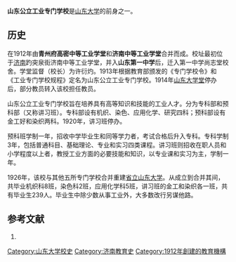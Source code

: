 {{Infobox university
 |name              = 山东公立工业专门学校
 |native_name       = 
 |image             = 
 |established       = 1912年
 |closed            = 1926年
 |type              = 公立
 |head_label        = 学堂监督
 |head              = 许衍灼
 |faculty           =
 |staff             = 
 |students          = 毕业生239人
 |city              = 济南
 |state             = 
 |province          = 山东
 |country           = 中国
 |coor              = 
 |footnotes         = 
}}
'''山东公立工业专门学校'''是[[山东大学|山东大学]]的前身之一。

==历史==
在1912年由'''青州府高密中等工业学堂'''和'''济南中等工业学堂'''合并而成。校址最初位于[[济南|济南]]趵突泉街济南中等工业学堂，并入'''山东第一中学'''后，迁入第一中学尚志堂校舍。学堂监督（校长）为许衍灼。1913年根据教育部颁发的《专门学校令》和《工业专门学校规程》定名为山东公立工业专门学校。1914年[[山东大学堂|山东大学堂]]停办后，部分教员转入该校担任教员。

山东公立工业专门学校旨在培养具有高等知识和技能的工业人才。分为专科部和预科部（又称讲习班）。专科部设有机织、染色、应用化学、研究四科；预科部设有金工好和染织两科。1920年，讲习班停办。

预科班学制一年，招收中学毕业生和同等学力者，考试合格后升入专科。专科学制3年，包括普通科目、基础理论、专业和实习四类课程。讲习班则招收在职人员和小学程度以上者，教授工业方面的必要技能和知识，以专业课和实习为主，学制一年。

1926年，该校与其他五所专门学校合并重建[[省立山东大学|省立山东大学]]。从成立到合并其间，共毕业机织科8班，染色科2班，应用化学科5班，讲习班的金工和染织各一班，共有毕业生239人。毕业生中除少数从事工业外，大多数改行另谋他路。

==参考文献==
#{{cite book zh| author = 《山东大学百年史》编委会| title = 山东大学百年史 | publisher = 山东大学出版社 | date = 2001年10月 | location = 济南 | pages = 29-30 | url = | doi = | id = | isbn = 7560723438 }}

[[Category:山东大学校史|Category:山东大学校史]]
[[Category:济南教育史|Category:济南教育史]]
[[Category:1912年創建的教育機構|Category:1912年創建的教育機構]]